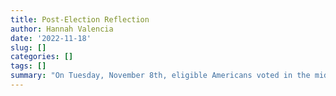 ```yaml
---
title: Post-Election Reflection
author: Hannah Valencia
date: '2022-11-18'
slug: []
categories: []
tags: []
summary: "On Tuesday, November 8th, eligible Americans voted in the midterm elections for candidates who will make up the 118th Congress. Prior to the election, we had created forecasting models in an attempt to determine who would win the House of Representatives, at the district-level, national-level, or both. In this post I will refelct on the predictions made, my model's performance, and comment on the election overall."
---
```




































